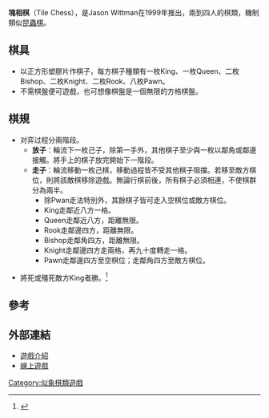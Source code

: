 '''塊相棋'''（Tile Chess），是Jason Wittman在1999年推出，兩到四人的棋類，機制類似[[昆蟲棋|昆蟲棋]]。


==棋具==

*以正方形塑膠片作棋子，每方棋子種類有一枚King、一枚Queen、二枚Bishop、二枚Knight、二枚Rook、八枚Pawn。
*不需棋盤便可遊戲，也可想像棋盤是一個無限的方格棋盤。

==棋規==
*对弈过程分兩階段。
**'''放子'''：輪流下一枚己子，除第一手外，其他棋子至少與一枚以鄰角或鄰邊接觸。將手上的棋子放完開始下一階段。
**'''走子'''：輪流移動一枚己棋，移動過程皆不受其他棋子阻擋。若移至敵方棋位，則將該敵棋移除遊戲。無論行棋前後，所有棋子必須相連，不使棋群分為兩半。
***除Pwan走法特別外，其餘棋子皆可走入空棋位或敵方棋位。
***King走鄰近八方一格。
***Queen走鄰近八方，距離無限。
***Rook走鄰邊四方，距離無限。
***Bishop走鄰角四方，距離無限。
***Knight走鄰邊四方走兩格，再九十度轉走一格。
***Pawn走鄰邊四方至空棋位；走鄰角四方至敵方棋位。

*將死或殭死敵方King者勝。<ref>{{Cite web |url=http://www.boardgamegeek.com/boardgame/581/tile-chess |title=Tile Chess |access-date=2011-04-13 |archive-date=2020-11-28 |archive-url=https://web.archive.org/web/20201128210651/https://boardgamegeek.com/boardgame/581/tile-chess |dead-url=no }}</ref>

==參考==
<div class="references-small">
<references/>
</div>

==外部連結==

* [http://www.sjgames.com/tilechess/ 遊戲介紹] {{Wayback|url=http://www.sjgames.com/tilechess/ |date=20201112023137 }}
* [http://www.pathguy.com/chess/TileChss.htm 線上遊戲] {{Wayback|url=http://www.pathguy.com/chess/TileChss.htm |date=20170313063216 }}

[[Category:似象棋類遊戲|Category:似象棋類遊戲]]